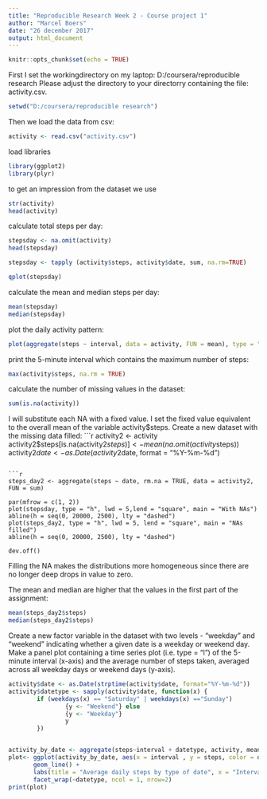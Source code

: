 ---
title: "Reproducible Research Week 2 - Course project 1"
author: "Marcel Boers"
date: "26 december 2017"
output: html_document
---

```{r setup, include=FALSE}
knitr::opts_chunk$set(echo = TRUE)
```


First I set the workingdirectory on my laptop:
D:/coursera/reproducible research
Please adjust the directory to your directorry containing the file: activity.csv.
```{r setwd}
setwd("D:/coursera/reproducible research")
```


Then we load the data from csv: 
```{r load csv}
activity <- read.csv("activity.csv") 

```

load libraries
```{r libs}
library(ggplot2)
library(plyr)
```


to get an impression from the dataset we use 
```{r explore}
str(activity)
head(activity)
```

calculate total steps per day:
```{r mean,  echo=TRUE}

stepsday <- na.omit(activity)
head(stepsday)

stepsday <- tapply (activity$steps, activity$date, sum, na.rm=TRUE)

qplot(stepsday)

```
calculate the mean and median steps per day:
```{r meanandmed,  echo=TRUE}

mean(stepsday)
median(stepsday)

```
plot the daily activity pattern:
```{r dailypatt,  echo=TRUE}

plot(aggregate(steps ~ interval, data = activity, FUN = mean), type = "l")

```
print the 5-minute interval which contains the maximum number of steps: 
```{r dailypatt2,  echo=TRUE}

max(activity$steps, na.rm = TRUE)

```
        
calculate the number of missing values in the dataset: 
```{r dailypatt3,  echo=TRUE}

sum(is.na(activity))

```
I will substitute each NA with a fixed value. I set the fixed value equivalent to the overall mean of the variable activity$steps.
Create a new dataset with the missing data filled: 
```{r dailypatt4,  echo=TRUE}

activity2 <- activity
activity2$steps[is.na(activity2$steps)] <- mean(na.omit(activity$steps))
activity2$date <- as.Date(activity2$date, format = "%Y-%m-%d")

```

```{r dailypatt5,  echo=TRUE}
steps_day2 <- aggregate(steps ~ date, rm.na = TRUE, data = activity2, FUN = sum)

par(mfrow = c(1, 2))
plot(stepsday, type = "h", lwd = 5,lend = "square", main = "With NAs")
abline(h = seq(0, 20000, 2500), lty = "dashed")
plot(steps_day2, type = "h", lwd = 5, lend = "square", main = "NAs filled")
abline(h = seq(0, 20000, 2500), lty = "dashed")

dev.off()
```
Filling the NA makes the distributions more homogeneous since there are no longer deep drops in value to zero.

The mean and median are higher that the values in the first part of the assignment:
```{r dailypatt6,  echo=TRUE}

mean(steps_day2$steps)
median(steps_day2$steps)

```
Create a new factor variable in the dataset with two levels - "weekday" and "weekend" indicating whether a given date is a weekday or weekend day. Make a panel plot containing a time series plot (i.e. type = "l") of the 5-minute interval (x-axis) and the average number of steps taken, averaged across all weekday days or weekend days (y-axis). 
```{r dailypatt7,  echo=TRUE}


activity$date <- as.Date(strptime(activity$date, format="%Y-%m-%d"))
activity$datetype <- sapply(activity$date, function(x) {
        if (weekdays(x) == "Saturday" | weekdays(x) =="Sunday") 
                {y <- "Weekend"} else 
                {y <- "Weekday"}
                y
        })


activity_by_date <- aggregate(steps~interval + datetype, activity, mean, na.rm = TRUE)
plot<- ggplot(activity_by_date, aes(x = interval , y = steps, color = datetype)) +
       geom_line() +
       labs(title = "Average daily steps by type of date", x = "Interval", y = "Average number of steps") +
       facet_wrap(~datetype, ncol = 1, nrow=2)
print(plot)

```

